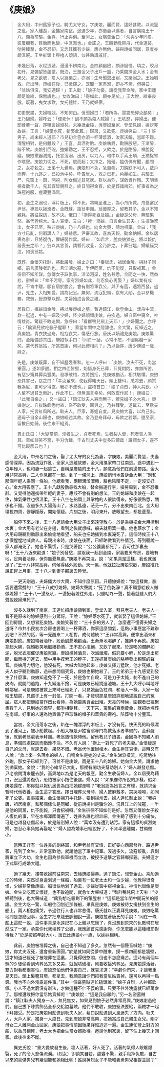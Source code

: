 # 《庚娘》

> 金大用，中州舊家子也。聘尤太守女，字庚娘，麗而賢，逑好甚敦。以流寇之亂，家人離逖，金攜家南竄。途遇少年，亦偕妻以逃者，自言廣陵王十八，願為前驅。金喜，行止與俱。至河上，女隱告金曰：「勿與少年同舟，彼屢顧我，目動而色變，中叵測也。」金諾之。王殷勤覓巨舟，代金運裝，劬勞臻至，金不忍卻。又念其攜有少婦，應亦無他。婦與庚娘同居，意度亦頗溫婉。王坐舡頭上與櫓人傾語，似甚熟識戚好。
>
> 未幾日落，水程迢遞，漫漫不辨南北。金四顧幽險，頗涉疑怪。頃之，皎月初升，見彌望皆蘆葦。既泊，王邀金父子出戶一豁，乃乘間擠金入水；金有老父，見之欲號，舟人以篙築之，亦溺；生母聞聲出窺，又築溺之。王始喊救。母出時，庚娘在後，已微窺之。既聞一家盡溺，即亦不驚，但哭曰：「翁姑俱沒，我安適歸！」王入勸：「娘子勿憂，請從我至金陵，家中田廬頗足贍給，保無虞也。」女收涕曰：「得如此，願亦足矣。」王大悅，給奉良殷。既暮，曳女求歡，女托體姅，王乃就婦宿。
>
> 初更既盡，夫婦喧競，不知何由。但聞婦曰：「若所為，雷霆恐碎汝顱矣！」王乃撾婦。婦呼云：「便死休！誠不願為殺人賊婦！」王吼怒，捽婦出。便聞骨董一聲，遂嘩言婦溺矣。未幾抵金陵，導庚娘至家，登堂見媼，媼訝非故婦。王言：「婦墮水死，新娶此耳。」歸房，又欲犯。庚娘笑曰：「三十許男子，尚未經人道耶？市兒初合巹亦須一杯薄漿酒，汝家沃饒，當即不難。清醒相對，是何體段？」王喜，具酒對酌。庚娘執爵，勸酬殷懇。王漸醉，辭不飲。庚娘引巨碗，強媚勸之，王不忍拒，又飲之。於是酣醉，裸脫促寢。庚娘撤器滅燭，托言溲溺，出房，以刀入，暗中以手索王項，王猶捉臂作暱聲。庚娘力切之，不死，號而起；又揮之，始殪。媼仿佛有聞，趨問之，女亦殺之。王弟十九覺焉。庚娘知不免，急自刎，刀鈍鈌不可入，啟戶而奔，十九逐之，已投池中矣。呼告居人，救之已死，色麗如生。共驗王尸，見窗上一函，開視，則女備述其冤狀。群以為烈，謀斂資作殯。天明集視者數千人，見其容皆朝拜之。終日間得金百，於是葬諸南郊。好事者為之珠冠袍服，瘞藏豐滿焉。
>
> 初，金生之溺也，浮片板上，得不死。將曉至淮上，為小舟所救。舟蓋富民尹翁，專設以拯溺者。金既蘇，詣翁申謝。翁優厚之。留教其子。金以不知親耗，將往探訪，故不決。俄曰：「撈得死叟及媼。」金疑是父母，奔驗果然。翁代營棺木。生方哀慟，又白：「拯一溺婦，自言金生其夫。」生揮涕驚出，女子已至，殊非庚娘，乃十八婦也。向金大哭，請勿相棄。金曰：「我方寸已亂，何暇謀人？」婦益悲。尹審其故，喜為天報，勸金納婦。金以居喪為辭，且將復仇，懼細弱作累。婦曰：「如君言，脫庚娘猶在，將以報仇居喪去之耶？」翁以其言善，請暫代收養，金乃許之。卜葬翁媼，婦縗絰哭泣，如喪翁姑。
>
> 既葬，金懷刃托缽，將赴廣陵，婦止之曰：「妾唐氏，祖居金陵，與豺子同鄉，前言廣陵者詐也。且江湖水寇，半伊同黨，仇不能復，只取禍耳。」金徘徊不知所謀。忽傳女子誅仇事，洋溢河渠，姓名甚悉。金聞之一快，然益悲，辭婦曰：「幸不污辱。家有烈婦如此，何忍負心再娶？」婦以業有成說，不肯中離，願自居於媵妾。會有副將軍袁公，與尹有舊，適將西發，過尹，見生，大相知愛，請為記室。無何，流寇犯順，袁有大勛，金以參機務，敘勞，授游擊以歸。夫婦始成合巹之禮。
>
> 居數日，攜婦詣金陵，將以展庚娘之墓。暫過鎮江，欲登金山。漾舟中流，欻一艇過，中有一嫗及少婦，怪少婦頗類庚娘。舟疾過，婦自窗中窺金，神情益肖。驚疑不敢追問，急呼曰：「看群鴨兒飛上天耶！」少婦聞之。亦呼云：「饞猧兒欲吃貓子腥耶！」蓋當年閨中之隱謔也。金大驚，反棹近之，真庚娘。青衣扶過舟，相抱哀哭，傷感行旅。唐氏以嫡禮見庚娘。庚娘驚問，金始備述其由。庚娘執手曰：「同舟一話，心常不忘，不圖吳越一家矣。蒙代葬翁姑，所當首謝，何以此禮相向？」乃以齒序，唐少庚娘一歲，妹之。
>
> 先是，庚娘既葬，自不知歷幾春秋。忽一人呼曰：「庚娘，汝夫不死，尚當重圓。」遂如夢醒。捫之四面皆壁，始悟身死已葬，只覺悶悶，亦無所苦。有惡少窺其葬具豐美，發塚破棺，方將搜括，見庚娘猶活，相共駭懼。庚娘恐其害己，哀之曰：「幸汝輩來，使我得睹天日。頭上簪珥，悉將去，願鬻我為尼，更可少得直。我亦不洩也。」盜稽首曰：「娘子貞烈，神人共欽。小人輩不過貧乏無計，作此不仁。但無漏言幸矣。何敢鬻作尼！」庚娘曰：「此我自樂之。」又一盜曰：「鎮江耿夫人寡而無子，若見娘子必大喜。」庚娘謝之。自拔珠飾悉付盜，盜不敢受，固與之，乃共拜受。遂載去，至耿夫人家，托言舡風所迷。耿夫人，巨家，寡媼自度。見庚娘大喜，以為己出。適母子自金山歸也，庚娘緬述其故。金乃登舟拜母，母款之若婿。邀至家，留數日始歸。後往來不絕焉。
>
> 異史氏曰：「大變當前，淫者生之，貞者死焉。生者裂人眥，死者雪人涕耳。至如談笑不驚，手刃仇讎，千古烈丈夫中豈多匹儔哉！誰謂女子，遂不可比蹤彥云也？」

&emsp;&emsp;金大用，中州名門之後，娶了尤太守的女兒為妻，字庚娘，美麗而賢慧，夫妻感情深厚。因為流寇作亂，全家人逃離故鄉，金大用攜家帶口往南逃。途中遇到一位年輕人，也和妻一起逃亡，自稱是廣陵的王十八，願意為他們在前邊帶路。金大用非常高興，二人作息都在一起。到了一條河上，庚娘悄悄地告訴金大用：“別和那個年輕人乘同一條船，他總看我，兩眼滴溜溜轉，臉色陰晴不定，一定沒安好心。”金大用答應了。王十八獻殷勤尋找大船，替金搬運行李，操勞周到，金不忍推辭。又覺得他還攜帶年輕的妻子，應該不會有別的想法。王的媳婦和庚娘在一起住，脾氣秉性也很溫柔。王十八坐在船頭上與掌櫓的人很談得來，好像很熟悉，關係也不錯。沒過多久太陽落山了，水路遙遠，茫茫一片，分不出東南西北。金大用環視四周，僻靜隱蔽，開始懷疑。片刻之後，明月東升，放眼望去，都是蘆葦。

&emsp;&emsp;船停下來之後，王十八邀請金大用父子出來遠望散心，於是乘機把金大用擠到水裏；金大用有老父在身邊，看到之後就想喊，船夫就用篙一捅，他也落水了；金大用母親聽到動靜出來偷偷地看望，船夫也把她捅到水裏淹死了。這個時候王十八才假惺惺地喊救人。母親出來時，庚娘在後面，已經略微看到些情況。等到聽說一家人都淹死了，她也不驚慌，只是哭著說：“公公婆婆都死了，我可往那裏去呀！”王十八近來勸道：“娘子別發愁，請跟我一起到金陵，家裏要房有房，要地有地，足夠養活你，保你無憂無慮。”庚娘不再哭泣，說：“如果真是這樣，我也就滿足了。”王十八非常高興，伺候得格外殷勤。天一黑，他就拉扯庚娘求歡，庚娘推託說正趕上月事，王十八才到妻子那裏去睡覺。

&emsp;&emsp;一更天剛過，夫婦倆大吵大鬧，不知什麼原因。只聽媳婦說：“你這樣做，腦袋要遭雷劈的！”王十八就打媳婦。媳婦大聲說：“死了倒乾淨！真不願意給殺人賊做媳婦！”王十八一邊怒吼，一邊揪著媳往外走。只聽咕咚一聲，接著就聽人們大聲說媳婦淹死了。

&emsp;&emsp;沒多久就到了南京，王連忙把庚娘領到家，登堂入室，拜見老夫人。老夫人一看不是原來的媳婦感到十分驚訝。王說：“媳婦落水死了，就新娶了這個媳婦。”王回到房間，又想冒犯庚娘。庚娘笑著說：“三十多的男人了，怎麼還不懂得夫婦之道呀？市井小民初次合房也要喝上一杯薄酒，你家這麼闊氣，這點小事應當不難辦到吧？不然的話，等一覺醒來二人相對，成何體統？”王非常高興，便拿出酒來和庚娘對飲。庚娘端著酒杯，殷勤誠懇地勸酒。王漸漸地喝醉了，推辭不再飲。庚娘拿起大碗，強顏歡笑地繼續勸酒，王不忍心拒絕，又飲了起來。於是喝的爛醉如泥，脫光衣服催促庚娘就寢。庚娘撤掉酒具，吹滅蠟燭，假託要小解，於是走出房間，繼而持刀進去，暗中用手摸索王的脖子，王還抓著庚娘的胳膊發出親暱的聲音。庚娘用力切他，他沒有死，大喊大叫地起來；庚娘又揮刀猛砍，他才死掉。老夫人似乎聽到動靜，過來想問個究竟，庚娘也把她殺了。王的弟弟王十九感覺到發生了什麼事。庚娘知道免不了一死，於是急忙自殺，可是刀子太鈍，刺不進自己的皮肉，就開門逃跑，十九緊追不捨，可是庚娘已經跳進池塘。王十九大呼小叫地呼喊鄰居，可是庚娘被救上來時已經死了，只見她面色紅潤，和活人一樣。大家一起給王驗屍，見窗子上有一封信，打開一看，才發現那是庚娘詳細地述說自己的冤屈。眾人都把庚娘當作烈女看待，為她籌集資金出殯。天亮的時候，圍觀者已經聚集數千人，見到她的面容，都爭相朝拜。一天下來，籌集的百兩黃金，就把她埋葬在南郊。好事的人還為她置備了帶珍珠的帽子和華貴的壽袍。陪葬物十分豐富。

&emsp;&emsp;當初，金大用落水之後，趴在一塊漂浮的木板上，才沒有死。快天亮的時候漂到了淮河上，被小船救起。小船大概是尹姓富翁專門為救落水者準備的。金蘇醒後，就到老翁處表示拜謝。老翁熱情款待他。留他教兒子讀書。金因為不知親人消息，準備四處探訪而猶豫不決。不久有人說：“撈上一對死了的老夫妻。”金懷疑是自己的父母，就跑去看，果然不錯。老翁代他置辦棺木。金生極其哀慟，這時又有人說：“救上來一名落水的婦人，自稱金生是她的丈夫。”金生涕淚橫流，吃驚地往外跑，那女子已經到了，可並不是庚娘，而是王十八的媳婦。她向金大哭，請求他別拋棄她。金說：“我的心緒早已大亂，那裡有閑功夫幫助別人？”婦人越發悲傷。尹老翁問清來龍去脈，高興地以為是老天的報應，勸金生收留婦人。金以居喪為藉口，況且還將復仇，恐怕被家小拖住後腿。婦人說：“如果像你所說的那樣，假如庚娘還在，那你就以報仇居喪為由把她趕走嗎？”老翁認為她言之有理，就請求金暫時代他收養，金生這才答應。擇日埋葬父母時，婦人披麻戴孝，哭哭啼啼，如同死了公婆。喪事結束，金生懷揣刀手托缽，要到揚州去，婦人連忙制止說：“我姓唐，祖居南京，和那個傢伙是同鄉，從前說揚州是騙你的。況且江上的賊寇，一半是他的同黨，仇不能報，只會招禍呀。”金生徘徊不知如何是好。忽然又傳說女子殺人復仇的事，早在水鄉澤國傳遍了，姓甚名誰也很詳細。金生聽了感到十分痛快，可是也越發悲傷起來，於是辭別婦人說：“萬幸沒有遭到玷污。家有這樣的貞烈媳婦，怎忍心辜負她再娶呢？”婦人認為婚事已經說好了，不肯半途離開，甘願做小。

&emsp;&emsp;當時正好有一位姓袁的副將軍，和尹老翁有交情，正好要向西部發兵，路過尹家，見到了金生，非常喜歡他，就請他當了軍中記室。沒過多久，流寇叛亂，袁副將軍立下大功，金生也因為參與軍機而立功，被授予遊擊之官歸鄉探親。夫婦這才正式舉行成婚大禮。

&emsp;&emsp;過了幾天，攜帶媳婦前往南京，去給庚娘掃墓。過了鎮江，想登金山。乘船過江的時候，突然從身邊划過一條船，船裏有一位老太太和一位少婦，他覺得很奇怪，少婦非常像庚娘。船很快地划了過去，少婦從窗中窺視金生，神情也很像是庚娘。金生又吃驚又懷疑，也不敢追問，就急忙大聲喊道：“看群鴨兒飛上天啦！”少婦聽到後，也大聲喊道：“饞狗想吃貓剩下的葷腥啦！”這都是當年閨中開玩笑的隱語。金生大吃一驚，叫船往回划近那條船，果真是庚娘。庚娘被侍女攙扶到金生的船上，兩人相抱痛哭，令過往行人也非常悲傷。唐氏就以正妻拜見庚娘。庚娘吃驚地問是怎麼回事，金生才把來龍去脈細說一遍。庚娘拉著唐氏的手說：“同在一條船上這麼一說，這件事真是永遠記在心上難以忘懷了，真沒想到原來的仇敵現在居然成了一家。承蒙你代我埋葬了公婆，我應該首先感謝你，你怎麼能以這種禮節對待我？”於是按照年齡大小，唐氏比庚娘小一歲，以妹妹相稱。

&emsp;&emsp;此前，庚娘被埋葬之後，自己也不知過了多久。忽然有一個聲音喊她：“庚娘，你丈夫沒死，還會重新團圓。”於是就如同從夢中醒來。摸一摸四面都是牆壁，這才知道已經死了被埋葬在這裏，只覺得很憋悶，倒也不怎麼痛苦。這時有兩個年輕的歹徒偷看到殉葬品又多又美，就掘墳破棺，剛要收拾殉葬品，見庚娘還活著，雙方對看都很害怕。庚娘恐怕他們傷害自己，就哀求道：“幸虧你們來，才讓我重見天日。頭上髮簪耳環，都拿去，我願意讓你們把我當尼姑賣掉，還可以再得一點錢。我也不向外洩露這件事。”其中一個盜墓賊連忙磕頭說：“娘子貞烈，人神都欽佩。小人不過太窮沒有辦法，才做這種不仁不義的事。只要不往外洩露就已經萬幸了。那裡還敢把你當尼姑賣掉呢！”庚娘說：“這是我自願的。”另一名盜墓賊說：“鎮江耿夫人獨身一人，無兒無女，如果見到娘子必然非常高興。”庚娘謝過他們。自己拔下珠寶飾品全都交給盜墓賊，他們不敢收，庚娘堅決要給，兩賊才一起下拜接受。於是把庚娘用船送到耿夫人家，藉口說船遇到大風迷失了方向。耿夫人，大戶人家，獨身一人度日。見到庚娘非常高興，把她當成自己親生女兒。剛才母女二人離開金山回家，庚娘把事情前因後果詳細追述一遍。金生連忙登上對方的船，以岳母相拜，老太太也把金生當女婿款待。邀請他到家裏，留下住上幾天才回家。此後往來不斷。

&emsp;&emsp;異史氏說：“重大變故發生後，壞人活著，好人死了。活著的氣得人眼眶爆裂，死了的令人悲傷流淚。（烈女）卻談笑自若，處變不驚，親手殺掉仇敵，自古以來的豪傑男兒有幾個能和她相比呢！誰說英烈女子不能和義勇男兒相提並論？“

